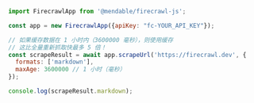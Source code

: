```javascript JavaScript
import FirecrawlApp from '@mendable/firecrawl-js';

const app = new FirecrawlApp({apiKey: "fc-YOUR_API_KEY"});

// 如果缓存数据在 1 小时内（3600000 毫秒），则使用缓存
// 这比全量重新抓取快最多 5 倍！
const scrapeResult = await app.scrapeUrl('https://firecrawl.dev', {
  formats: ['markdown'],
  maxAge: 3600000 // 1 小时（毫秒）
});

console.log(scrapeResult.markdown);
```
